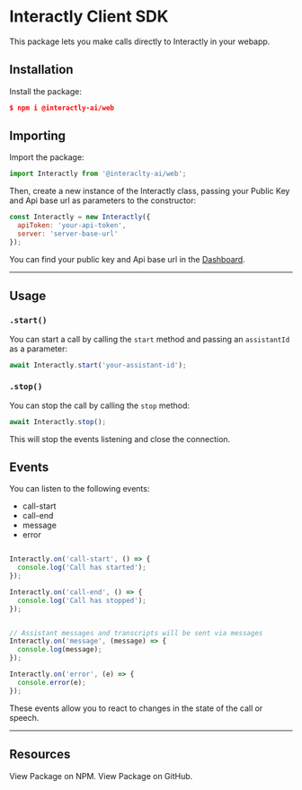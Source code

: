 # Interactly Client SDK

This package lets you make calls directly to Interactly in your webapp.


## Installation


Install the package:
```json
$ npm i @interactly-ai/web
```

## Importing

Import the package:
```javascript
import Interactly from '@interaclty-ai/web';
```

Then, create a new instance of the Interactly class, passing your Public Key and Api base url as parameters to the constructor:

```javascript
const Interactly = new Interactly({
  apiToken: 'your-api-token',
  server: 'server-base-url'
});
```
You can find your public key and Api base url in the [Dashboard](https://dashboard.interactly.ai/api-keys).

***

## Usage

### `.start()`

You can start a call by calling the `start` method and passing an `assistantId` as a parameter:

```javascript
await Interactly.start('your-assistant-id');
```

### `.stop()`

You can stop the call by calling the `stop` method:

```javascript
await Interactly.stop();
```

This will stop the events listening and close the connection.


## Events

You can listen to the following events:

* call-start
* call-end
* message
* error


```javascript

Interactly.on('call-start', () => {
  console.log('Call has started');
});

Interactly.on('call-end', () => {
  console.log('Call has stopped');
});


// Assistant messages and transcripts will be sent via messages
Interactly.on('message', (message) => {
  console.log(message);
});

Interactly.on('error', (e) => {
  console.error(e);
});
```

These events allow you to react to changes in the state of the call or speech.

***

## Resources

<CardGroup cols={2}>
<Card
  title="NPM"
  icon="npm"
  href="https://www.npmjs.com/package/@interactly-ai/web" 
>View Package on NPM.</Card>
<Card
  title="GitHub"
  icon="github"
  href="https://github.com/Interactly/client-sdk-web" 
>View Package on GitHub.</Card>
</CardGroup>